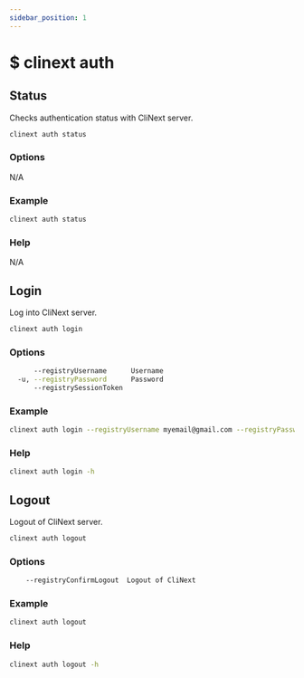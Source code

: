 ```yaml
---
sidebar_position: 1
---
```



# $ clinext auth

## Status
Checks authentication status with CliNext server.
```bash
clinext auth status
```

### Options
N/A

### Example
```bash
clinext auth status
```

### Help
N/A

## Login
Log into CliNext server.
```bash
clinext auth login
```

### Options
```bash
      --registryUsername      Username                                                                            [string]
  -u, --registryPassword      Password                                                                            [string]
      --registrySessionToken                                                              [number] [default: 1387]  
```

### Example
```bash
clinext auth login --registryUsername myemail@gmail.com --registryPassword XXXX-XXXX
```

### Help
```bash
clinext auth login -h
```


## Logout
Logout of CliNext server.
```bash
clinext auth logout
```

### Options
```bash
    --registryConfirmLogout  Logout of CliNext                                                           [number] [default: 1387]  
```

### Example
```bash
clinext auth logout
```

### Help
```bash
clinext auth logout -h
```
